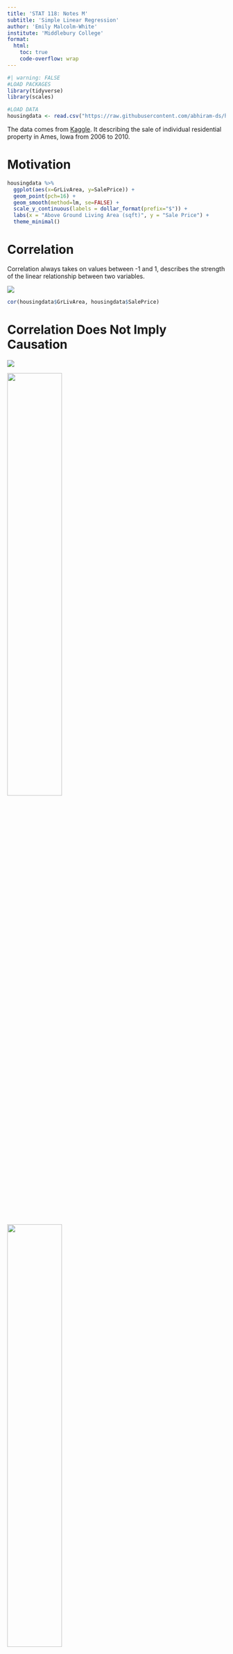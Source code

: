 ```yaml
---
title: 'STAT 118: Notes M'
subtitle: 'Simple Linear Regression'
author: 'Emily Malcolm-White'
institute: 'Middlebury College'
format:
  html:
    toc: true
    code-overflow: wrap
---
```


```r
#| warning: FALSE
#LOAD PACKAGES
library(tidyverse)
library(scales)

#LOAD DATA
housingdata <- read.csv("https://raw.githubusercontent.com/abhiram-ds/housing_price_adv_regression/main/train.csv")
```

The data comes from [Kaggle](https://www.kaggle.com/c/house-prices-advanced-regression-techniques/data?select=train.csv). It describing the sale of individual residential property in Ames, Iowa from 2006 to 2010.

# Motivation

```r
housingdata %>% 
  ggplot(aes(x=GrLivArea, y=SalePrice)) + 
  geom_point(pch=16) + 
  geom_smooth(method=lm, se=FALSE) +
  scale_y_continuous(labels = dollar_format(prefix="$")) + 
  labs(x = "Above Ground Living Area (sqft)", y = "Sale Price") + 
  theme_minimal()
```

# Correlation

Correlation always takes on values between -1 and 1, describes the strength of the linear relationship between two variables.

![](https://www.mathsisfun.com/data/images/correlation-examples.svg)

```r
cor(housingdata$GrLivArea, housingdata$SalePrice)
```

# Correlation Does Not Imply Causation

![](https://matt-rickard.ghost.io/content/images/2022/05/image.png)

![](https://appliedsentience.files.wordpress.com/2018/02/correlation.png){width="50%"}

![](https://i.stack.imgur.com/TWQaB.jpg){width="50%"}


## Could be:

-   Random coincidence

-   Reverse causality

-   Confounding variable

# Equations and Interpretation of Coefficients

Want to fit a linear model:

$$
\hat{y} = b_0 + b_1x
$$

To fit a linear regression model we need the `lm()` function.

```r
#lm(dependent_variable ~ independent_variable, data = dataset)
lm(SalePrice ~ GrLivArea, data=housingdata)


#OR

lm(SalePrice ~ GrLivArea, data=housingdata) %>% 
  summary()


```

# Tidy it up with `broom` ![](https://broom.tidymodels.org/logo.png){width=10%}

```r
#| warning: FALSE
library(broom)
library(kableExtra)

#prettier
lm(SalePrice ~ GrLivArea, data=housingdata) %>% 
  tidy() %>% 
  kbl() %>% 
  kable_styling()
  
```

To interpret the y-intercept coefficient ($b_0$):

- When `x` is 0, we predict `y` to be $b_0$. 
- In this case, when a house has NO above ground square footage, we predict it will cost \$18,569. 

:::callout-tip
Note that the interpretation of the y-intercept doesn't always make sense. 

In this case, what does it mean for a house to have no above ground square footage? Is it only a basement? Only a plot of land with no house? 
:::

To interpret the slope coefficient ($b_1$):

-   For every 1 unit increase in `x`, we expect a $b_1$ unit increase in `y`, on average.
-   In this case, for every 1 additional square foot above ground in a house, we expect an \$107 increase in the sales price of the house. 

# Assumptions, Residuals, and Residual Plots

## Assumptions of Linear Regression:

-   **Linearity:** The relationship between X and the mean of Y is linear -- look at scatterplot
-   **Homoscedasticity:** The variance of residual is the same for any value of X -- look at fitted vs. residuals plot
-   **Independence:** Observations are independent of each other -- think about context
-   **Normality:** For any fixed value of X, Y is normally distributed. -- check the QQ plot

## Check the scatterplot

```r
housingdata %>% 
  ggplot(aes(x=GrLivArea, y=SalePrice)) + 
  geom_point(pch=16) + 
  geom_smooth(method=lm, se=FALSE) +
  scale_y_continuous(labels = dollar_format(prefix="$")) + 
  labs(x = "Above Ground Living Area (sqft)", y = "Sale Price") + 
  theme_minimal()
```

Some examples of nonlinear plots:

![Credit: chartio](https://chartio.com/assets/b32033/tutorials/charts/scatter-plots/a9b8dd5dc2057a70446e5aa32f32b49d54b55f5cabf17a4610e2da94bea7fed5/scatter-plot-example-2.png)

## fitted vs. residuals plot and QQplots

```r
# save our lm() as fit
fit <- lm(SalePrice ~ GrLivArea, data=housingdata)
```

```r
library(ggfortify)
autoplot(fit, which=1)
```

Some other examples:

![](https://i.stack.imgur.com/RU17l.png)

## QQ plot

```r
autoplot(fit, which=2)
```

Some other examples:

![](https://i.ytimg.com/vi/-KXy4i8awOg/maxresdefault.jpg)

# Prediction

Suppose you are selling your 2000 sqft house. Use the model above to make a prediction for the

```r
newdata <- data.frame(GrLivArea = c(2000))
predict(fit, newdata)
```

## Interpolation vs. Extrapolation

**Interpolation** is a method of estimating a hypothetical value that exists within a data set.

**Extrapolation** is a method of estimation for hypothetical values that fall outside a data set.

![](https://i.ytimg.com/vi/gbND5b0F8zc/maxresdefault.jpg)
